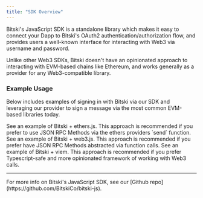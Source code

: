 ```yaml
---
title: "SDK Overview"
---
```


Bitski's JavaScript SDK is a standalone library which makes it easy to connect your Dapp to Bitski's OAuth2 
authentication/authorization flow, and provides users a well-known interface for interacting with Web3 via username 
and password. 

Unlike other Web3 SDKs, Bitski doesn't have an opinionated approach to interacting with EVM-based chains
like Ethereum, and works generally as a provider for any Web3-compatible library. 

### Example Usage
Below includes examples of signing in with Bitski via our SDK and leveraging our provider to sign a message via the most common
EVM-based libraries today.

<Card title="ethers.js" icon="hexagon-image" color="#4FA936" href="https://github.com/BitskiCo/bitski-js/tree/main/examples/ethers">
  See an example of Bitski + ethers.js. This approach is recommended if you prefer to use JSON RPC Methods via the ethers providers `send` function. 
</Card>
<Card title="web3.js" icon="chart-network" color="#4FA936" href="https://github.com/BitskiCo/bitski-js/tree/main/examples/web3js">
  See an example of Bitski + web3.js. This approach is recommended if you prefer have JSON RPC Methods abstracted via function calls.
</Card>
<Card title="viem" icon="rocket" color="#4FA936" href="https://github.com/BitskiCo/bitski-js/tree/main/examples/viem">
  See an example of Bitski + viem. This approach is recommended if you prefer Typescript-safe and more opinionated framework of working with Web3 calls.
</Card>

---

<Note>
  For more info on Bitski's JavaScript SDK, see our [Github repo](https://github.com/BitskiCo/bitski-js).
</Note>

